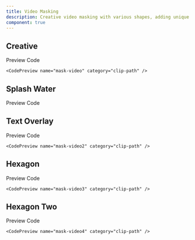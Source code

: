 ```yaml
---
title: Video Masking
description: Creative video masking with various shapes, adding unique and artistic effects to images through custom cutouts.
component: true
---
```


## Creative

<Tabs defaultValue="preview" className="w-full relative">
  <TabsList >
    <TabsTrigger value="preview">Preview</TabsTrigger>
    <TabsTrigger value="codesnippet">Code</TabsTrigger>
  </TabsList>
  <TabsContent
    value="preview"
  >
    <ComponentPreview basicPadding={true}  name="mask-video" category="clip-path"/>

  </TabsContent>
  <TabsContent value="codesnippet">
  <CodeWrapper noExpand={true}>

    <CodePreview name="mask-video" category="clip-path" />

  </CodeWrapper>
  </TabsContent>
</Tabs>

## Splash Water

<Tabs defaultValue="preview" className="w-full relative">
  <TabsList >
    <TabsTrigger value="preview">Preview</TabsTrigger>
    <TabsTrigger value="codesnippet">Code</TabsTrigger>
  </TabsList>
  <TabsContent
    value="preview"
  >
    <ComponentPreview basicPadding={true}  name="mask-video1" category="clip-path"/>

  </TabsContent>
  <TabsContent value="codesnippet">
  <CodeWrapper noExpand={true}>
    <CodePreview name="mask-video1" category="clip-path" />
  </CodeWrapper>

  </TabsContent>
</Tabs>

## Text Overlay

<Tabs defaultValue="preview" className="w-full relative">
  <TabsList >
    <TabsTrigger value="preview">Preview</TabsTrigger>
    <TabsTrigger value="codesnippet">Code</TabsTrigger>
  </TabsList>
  <TabsContent
    value="preview"
  >
    <ComponentPreview basicPadding={true}  name="mask-video2" category="clip-path"/>

  </TabsContent>
  <TabsContent value="codesnippet">
  <CodeWrapper noExpand={true}>

    <CodePreview name="mask-video2" category="clip-path" />

  </CodeWrapper>

  </TabsContent>
</Tabs>

## Hexagon

<Tabs defaultValue="preview" className="w-full relative">
  <TabsList >
    <TabsTrigger value="preview">Preview</TabsTrigger>
    <TabsTrigger value="codesnippet">Code</TabsTrigger>
  </TabsList>
  <TabsContent
    value="preview"
  >
    <ComponentPreview basicPadding={true}  name="mask-video3" category="clip-path"/>

  </TabsContent>
  <TabsContent value="codesnippet">
  <CodeWrapper noExpand={true}>

    <CodePreview name="mask-video3" category="clip-path" />

  </CodeWrapper>

  </TabsContent>
</Tabs>

## Hexagon Two

<Tabs defaultValue="preview" className="w-full relative">
  <TabsList >
    <TabsTrigger value="preview">Preview</TabsTrigger>
    <TabsTrigger value="codesnippet">Code</TabsTrigger>
  </TabsList>
  <TabsContent
    value="preview"
  >
    <ComponentPreview basicPadding={true}  name="mask-video4" category="clip-path"/>

  </TabsContent>
  <TabsContent value="codesnippet">
  <CodeWrapper noExpand={true}>

    <CodePreview name="mask-video4" category="clip-path" />

  </CodeWrapper>

  </TabsContent>
</Tabs>
